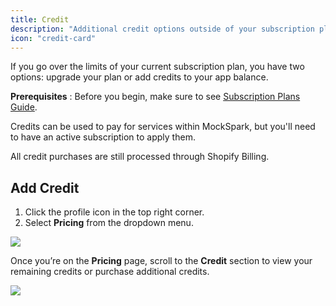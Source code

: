 ```yaml
---
title: Credit
description: "Additional credit options outside of your subscription plan"
icon: "credit-card"
---
```


If you go over the limits of your current subscription plan, you have two options: upgrade your plan or add credits to your app balance.

<Tip>**Prerequisites** : Before you begin, make sure to see [Subscription Plans Guide](/chinese/billing/subscription-plans).</Tip>

Credits can be used to pay for services within MockSpark, but you'll need to have an active subscription to apply them.

All credit purchases are still processed through Shopify Billing.

## Add Credit
1. Click the profile icon in the top right corner.
2. Select **Pricing** from the dropdown menu.
<Frame>
  <img src="/images/billing/credit/PixPin_2025-05-08_15-58-43.png" />
</Frame>

Once you’re on the **Pricing** page, scroll to the **Credit** section to view your remaining credits or purchase additional credits.
<Frame>
  <img src="/images/billing/credit/PixPin_2025-05-08_16-04-06.png" />
</Frame>
